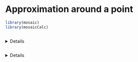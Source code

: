 # Approximation around a point

```r
library(mosaic)
library(mosaicCalc)
```

```exercise
```
<details>`r MC_counter$reset()` `r knitr::knit_child("Exercises/Diff/approx-orange.Rmd")`</details>

```exercise
```
<details>`r MC_counter$reset()` `r knitr::knit_child("Exercises/Diff/approx-blue.Rmd")`</details>

